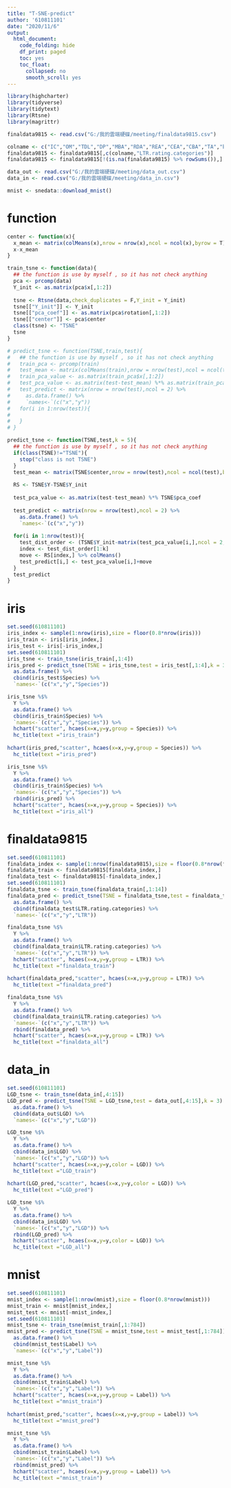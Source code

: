 ```yaml
---
title: "T-SNE-predict"
author: '610811101'
date: "2020/11/6"
output:
  html_document:
    code_folding: hide
    df_print: paged
    toc: yes
    toc_float:
      collapsed: no
      smooth_scroll: yes
---
```



```r
library(highcharter)
library(tidyverse)
library(tidytext)
library(Rtsne)
library(magrittr)
```




```r
finaldata9815 <- read.csv("G:/我的雲端硬碟/meeting/finaldata9815.csv")

colname <- c("IC","OM","TDL","DP","MBA","RDA","REA","CEA","CBA","TA","beta","sigma","size","S.P.500.return")
finaldata9815 <- finaldata9815[,c(colname,"LTR.rating.categories")]
finaldata9815 <- finaldata9815[!(is.na(finaldata9815) %>% rowSums()),]

data_out <- read.csv("G:/我的雲端硬碟/meeting/data_out.csv")
data_in <- read.csv("G:/我的雲端硬碟/meeting/data_in.csv")

mnist <- snedata::download_mnist()

```






# function  


```r
center <- function(x){
  x_mean <- matrix(colMeans(x),nrow = nrow(x),ncol = ncol(x),byrow = T)
  x-x_mean
}

train_tsne <- function(data){
  ## the function is use by myself , so it has not check anything
  pca <- prcomp(data)
  Y_init <- as.matrix(pca$x[,1:2])
  
  tsne <- Rtsne(data,check_duplicates = F,Y_init = Y_init)
  tsne[["Y_init"]] <- Y_init
  tsne[["pca_coef"]] <- as.matrix(pca$rotation[,1:2])
  tsne[["center"]] <- pca$center
  class(tsne) <- "TSNE"
  tsne
}

# predict_tsne <- function(TSNE,train,test){
#   ## the function is use by myself , so it has not check anything 
#   train_pca <- prcomp(train)
#   test_mean <- matrix(colMeans(train),nrow = nrow(test),ncol = ncol(train))
#   train_pca_value <- as.matrix(train_pca$x[,1:2])
#   test_pca_value <- as.matrix(test-test_mean) %*% as.matrix(train_pca$rotation[,1:2])
#   test_predict <- matrix(nrow = nrow(test),ncol = 2) %>%
#     as.data.frame() %>%
#     `names<-`(c("x","y"))
#   for(i in 1:nrow(test)){
#     
#   }
# }

predict_tsne <- function(TSNE,test,k = 5){
  ## the function is use by myself , so it has not check anything 
  if(class(TSNE)!="TSNE"){
    stop("class is not TSNE")
  }
  test_mean <- matrix(TSNE$center,nrow = nrow(test),ncol = ncol(test),byrow = T)
  
  RS <- TSNE$Y-TSNE$Y_init
  
  test_pca_value <- as.matrix(test-test_mean) %*% TSNE$pca_coef
  
  test_predict <- matrix(nrow = nrow(test),ncol = 2) %>%
    as.data.frame() %>%
    `names<-`(c("x","y"))
  
  for(i in 1:nrow(test)){
    test_dist_order <- (TSNE$Y_init-matrix(test_pca_value[i,],ncol = 2,nrow = nrow(TSNE$Y_init),byrow = T))^2 %>% rowSums() %>% order()
    index <- test_dist_order[1:k]
    move <- RS[index,] %>% colMeans()
    test_predict[i,] <- test_pca_value[i,]+move
  }
  test_predict
}
```




# iris  


```r
set.seed(610811101)
iris_index <- sample(1:nrow(iris),size = floor(0.8*nrow(iris)))
iris_train <- iris[iris_index,]
iris_test <- iris[-iris_index,]
set.seed(610811101)
iris_tsne <- train_tsne(iris_train[,1:4])
iris_pred <- predict_tsne(TSNE = iris_tsne,test = iris_test[,1:4],k = 3) %>%
  as.data.frame() %>%
  cbind(iris_test$Species) %>%
  `names<-`(c("x","y","Species"))


```


```r
iris_tsne %$%
  Y %>%
  as.data.frame() %>%
  cbind(iris_train$Species) %>%
  `names<-`(c("x","y","Species")) %>%
  hchart("scatter", hcaes(x=x,y=y,group = Species)) %>%
  hc_title(text ="iris_train") 
  
hchart(iris_pred,"scatter", hcaes(x=x,y=y,group = Species)) %>%
  hc_title(text ="iris_pred") 

iris_tsne %$%
  Y %>%
  as.data.frame() %>%
  cbind(iris_train$Species) %>%
  `names<-`(c("x","y","Species")) %>%
  rbind(iris_pred) %>%
  hchart("scatter", hcaes(x=x,y=y,group = Species)) %>%
  hc_title(text ="iris_all") 


```


# finaldata9815  





```r
set.seed(610811101)
finaldata_index <- sample(1:nrow(finaldata9815),size = floor(0.8*nrow(finaldata9815)))
finaldata_train <- finaldata9815[finaldata_index,]
finaldata_test <- finaldata9815[-finaldata_index,]
set.seed(610811101)
finaldata_tsne <- train_tsne(finaldata_train[,1:14])
finaldata_pred <- predict_tsne(TSNE = finaldata_tsne,test = finaldata_test[,1:14],k = 3) %>%
  as.data.frame() %>%
  cbind(finaldata_test$LTR.rating.categories) %>%
  `names<-`(c("x","y","LTR"))


```


```r
finaldata_tsne %$%
  Y %>%
  as.data.frame() %>%
  cbind(finaldata_train$LTR.rating.categories) %>%
  `names<-`(c("x","y","LTR")) %>%
  hchart("scatter", hcaes(x=x,y=y,group = LTR)) %>%
  hc_title(text ="finaldata_train") 
  
hchart(finaldata_pred,"scatter", hcaes(x=x,y=y,group = LTR)) %>%
  hc_title(text ="finaldata_pred") 

finaldata_tsne %$%
  Y %>%
  as.data.frame() %>%
  cbind(finaldata_train$LTR.rating.categories) %>%
  `names<-`(c("x","y","LTR")) %>%
  rbind(finaldata_pred) %>%
  hchart("scatter", hcaes(x=x,y=y,group = LTR)) %>%
  hc_title(text ="finaldata_all") 


```




# data_in  




```r

set.seed(610811101)
LGD_tsne <- train_tsne(data_in[,4:15])
LGD_pred <- predict_tsne(TSNE = LGD_tsne,test = data_out[,4:15],k = 3) %>%
  as.data.frame() %>%
  cbind(data_out$LGD) %>%
  `names<-`(c("x","y","LGD"))


```


```r
LGD_tsne %$%
  Y %>%
  as.data.frame() %>%
  cbind(data_in$LGD) %>%
  `names<-`(c("x","y","LGD")) %>%
  hchart("scatter", hcaes(x=x,y=y,color = LGD)) %>%
  hc_title(text ="LGD_train") 
  
hchart(LGD_pred,"scatter", hcaes(x=x,y=y,color = LGD)) %>%
  hc_title(text ="LGD_pred") 

LGD_tsne %$%
  Y %>%
  as.data.frame() %>%
  cbind(data_in$LGD) %>%
  `names<-`(c("x","y","LGD")) %>%
  rbind(LGD_pred) %>%
  hchart("scatter", hcaes(x=x,y=y,color = LGD)) %>%
  hc_title(text ="LGD_all") 


```



# mnist   


```r
set.seed(610811101)
mnist_index <- sample(1:nrow(mnist),size = floor(0.8*nrow(mnist)))
mnist_train <- mnist[mnist_index,]
mnist_test <- mnist[-mnist_index,]
set.seed(610811101)
mnist_tsne <- train_tsne(mnist_train[,1:784])
mnist_pred <- predict_tsne(TSNE = mnist_tsne,test = mnist_test[,1:784])%>%
  as.data.frame() %>%
  cbind(mnist_test$Label) %>%
  `names<-`(c("x","y","Label"))


```



```r



mnist_tsne %$%
  Y %>%
  as.data.frame() %>%
  cbind(mnist_train$Label) %>%
  `names<-`(c("x","y","Label")) %>%
  hchart("scatter", hcaes(x=x,y=y,group = Label)) %>%
  hc_title(text ="mnist_train") 
  
hchart(mnist_pred,"scatter", hcaes(x=x,y=y,group = Label)) %>%
  hc_title(text ="mnist_pred") 

mnist_tsne %$%
  Y %>%
  as.data.frame() %>%
  cbind(mnist_train$Label) %>%
  `names<-`(c("x","y","Label")) %>%
  rbind(mnist_pred) %>%
  hchart("scatter", hcaes(x=x,y=y,group = Label)) %>%
  hc_title(text ="mnist_train") 

```

